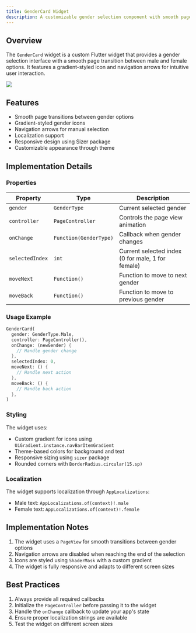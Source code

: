 ```yaml
---
title: GenderCard Widget
description: A customizable gender selection component with smooth page transitions and responsive design
---
```


## Overview
The `GenderCard` widget is a custom Flutter widget that provides a gender selection interface with a smooth page transition between male and female options. It features a gradient-styled icon and navigation arrows for intuitive user interaction.

![](./images/gender.png)

## Features
- Smooth page transitions between gender options
- Gradient-styled gender icons
- Navigation arrows for manual selection
- Localization support
- Responsive design using Sizer package
- Customizable appearance through theme

## Implementation Details

### Properties
| Property | Type | Description |
|----------|------|-------------|
| `gender` | `GenderType` | Current selected gender |
| `controller` | `PageController` | Controls the page view animation |
| `onChange` | `Function(GenderType)` | Callback when gender changes |
| `selectedIndex` | `int` | Current selected index (0 for male, 1 for female) |
| `moveNext` | `Function()` | Function to move to next gender |
| `moveBack` | `Function()` | Function to move to previous gender |

### Usage Example
```dart
GenderCard(
  gender: GenderType.Male,
  controller: PageController(),
  onChange: (newGender) {
    // Handle gender change
  },
  selectedIndex: 0,
  moveNext: () {
    // Handle next action
  },
  moveBack: () {
    // Handle back action
  },
)
```

### Styling
The widget uses:
- Custom gradient for icons using `UiGradient.instance.navBarItemGradient`
- Theme-based colors for background and text
- Responsive sizing using `sizer` package
- Rounded corners with `BorderRadius.circular(15.sp)`

### Localization
The widget supports localization through `AppLocalizations`:
- Male text: `AppLocalizations.of(context)!.male`
- Female text: `AppLocalizations.of(context)!.female`

## Implementation Notes
1. The widget uses a `PageView` for smooth transitions between gender options
2. Navigation arrows are disabled when reaching the end of the selection
3. Icons are styled using `ShaderMask` with a custom gradient
4. The widget is fully responsive and adapts to different screen sizes

## Best Practices
1. Always provide all required callbacks
2. Initialize the `PageController` before passing it to the widget
3. Handle the `onChange` callback to update your app's state
4. Ensure proper localization strings are available
5. Test the widget on different screen sizes
